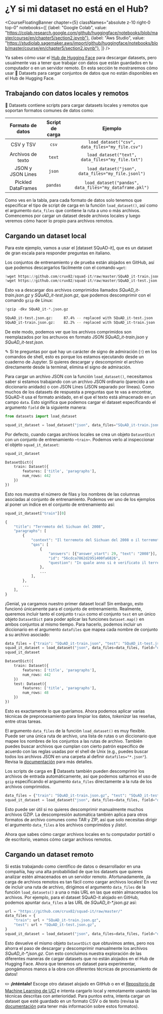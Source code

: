 # ¿Y si mi dataset no está en el Hub?

<CourseFloatingBanner chapter={5}
  classNames="absolute z-10 right-0 top-0"
  notebooks={[
    {label: "Google Colab", value: "https://colab.research.google.com/github/huggingface/notebooks/blob/master/course/en/chapter5/section2.ipynb"},
    {label: "Aws Studio", value: "https://studiolab.sagemaker.aws/import/github/huggingface/notebooks/blob/master/course/en/chapter5/section2.ipynb"},
]} />

Ya sabes cómo usar el [Hub de Hugging Face](https://huggingface.co/datasets) para descargar datasets, pero usualmente vas a tener que trabajar con datos que están guardados en tu computador o en un servidor remoto. En esta sección te mostraremos cómo usar 🤗 Datasets para cargar conjuntos de datos que no están disponibles en el Hub de Hugging Face.

<Youtube id="HyQgpJTkRdE"/>

## Trabajando con datos locales y remotos

🤗 Datasets contiene scripts para cargar datasets locales y remotos que soportan formatos comunes de datos como:

|    Formato de datos     | Script de carga |                         Ejemplo                         |
| :----------------: | :------------: | :-----------------------------------------------------: |
|     CSV y TSV      |     `csv`      |     `load_dataset("csv", data_files="my_file.csv")`     |
|     Archivos de texto     |     `text`     |    `load_dataset("text", data_files="my_file.txt")`     |
| JSON y JSON Lines  |     `json`     |   `load_dataset("json", data_files="my_file.jsonl")`    |
| Pickled DataFrames |    `pandas`    | `load_dataset("pandas", data_files="my_dataframe.pkl")` |

Como ves en la tabla, para cada formato de datos solo tenemos que especificar el tipo de script de carga en la función `load_dataset()`, así como el argumento `data_files` que contiene la ruta a uno o más archivos. Comencemos por cargar un dataset desde archivos locales y luego veremos cómo hacer lo propio para archivos remotos.

## Cargando un dataset local

Para este ejemplo, vamos a usar el [dataset SQuAD-it], que es un dataset de gran escala para responder preguntas en italiano.

Los conjuntos de entrenamiento y de prueba están alojados en GitHub, así que podemos descargarlos fácilmente con el comando `wget`:

```python
!wget https://github.com/crux82/squad-it/raw/master/SQuAD_it-train.json.gz
!wget https://github.com/crux82/squad-it/raw/master/SQuAD_it-test.json.gz
```

Esto va a descargar dos archivos comprimidos llamados *SQuAD_it-train.json.gz* y *SQuAD_it-test.json.gz*, que podemos descomprimir con el comando  `gzip` de Linux:

```python
!gzip -dkv SQuAD_it-*.json.gz
```

```bash
SQuAD_it-test.json.gz:	   87.4% -- replaced with SQuAD_it-test.json
SQuAD_it-train.json.gz:	   82.2% -- replaced with SQuAD_it-train.json
```

De este modo, podemos ver que los archivos comprimidos son reemplazados por los archuvos en formato JSON _SQuAD_it-train.json_ y _SQuAD_it-test.json_.

<Tip>

✎ Si te preguntas por qué hay un carácter de signo de admiración (`!`) en los comandos de shell, esto es porque los estamos ejecutando desde un cuaderno de Jupyter. Si quieres descargar y descomprimir el archivo directamente desde la terminal, elimina el signo de admiración.

</Tip>

Para cargar un archivo JSON con la función `load_dataset()`, necesitamos saber si estamos trabajando con un archivo JSON ordinario (parecido a un diccionario anidado) o con JSON Lines (JSON separado por líneas). Como muchos de los datasets de respuesta a preguntas que te vas a encontrar, SQuAD-it usa el formato anidado, en el que el texto está almacenado en un campo `data`. Esto significa que podemos cargar el dataset especificando el argumento `field` de la siguiente manera: 

```py
from datasets import load_dataset

squad_it_dataset = load_dataset("json", data_files="SQuAD_it-train.json", field="data")
```

Por defecto, cuando cargas archivos locales se crea un objeto `DatasetDict` con un conjunto de entrenamiento –`train`–. Podemos verlo al inspeccionar el objeto `squad_it_dataset`:

```py
squad_it_dataset
```

```python out
DatasetDict({
    train: Dataset({
        features: ['title', 'paragraphs'],
        num_rows: 442
    })
})
```

Esto nos muestra el número de filas y los nombres de las columnas asociadas al conjunto de entrenamiento. Podemos ver uno de los ejemplos al poner un índice en el conjunto de entrenamiento así:

```py
squad_it_dataset["train"][0]
```

```python out
{
    "title": "Terremoto del Sichuan del 2008",
    "paragraphs": [
        {
            "context": "Il terremoto del Sichuan del 2008 o il terremoto...",
            "qas": [
                {
                    "answers": [{"answer_start": 29, "text": "2008"}],
                    "id": "56cdca7862d2951400fa6826",
                    "question": "In quale anno si è verificato il terremoto nel Sichuan?",
                },
                ...
            ],
        },
        ...
    ],
}
```

¡Genial, ya cargamos nuestro primer dataset local! Sin embargo, esto funcionó únicamente para el conjunto de entrenamiento. Realmente, queremos incluir tanto el conjunto `train` como el conjunto `test` en un único objeto `DatasetDict` para poder aplicar las funciones `Dataset.map()` en ambos conjuntos al mismo tiempo. Para hacerlo, podemos incluir un diccionario en el argumento `datafiles` que mapea cada nombre de conjunto a su archivo asociado:


```py
data_files = {"train": "SQuAD_it-train.json", "test": "SQuAD_it-test.json"}
squad_it_dataset = load_dataset("json", data_files=data_files, field="data")
squad_it_dataset
```

```python out
DatasetDict({
    train: Dataset({
        features: ['title', 'paragraphs'],
        num_rows: 442
    })
    test: Dataset({
        features: ['title', 'paragraphs'],
        num_rows: 48
    })
})
```

Esto es exactamente lo que queríamos. Ahora podemos aplicar varias técnicas de preprocesamiento para limpiar los datos, _tokenizar_ las reseñas, entre otras tareas.

<Tip>

El argumento `data_files` de la función `load_dataset()` es muy flexible. Puede ser una única ruta de archivo, una lista de rutas o un diccionario que mapee los nombres de los conjuntos a las rutas de archivo. También puedes buscar archivos que cumplan con cierto patrón específico de acuerdo con las reglas usadas por el shell de Unix (e.g., puedes buscar todos los archivos JSON en una carpeta al definir `datafiles="*.json"`). Revisa la [documentación](https://huggingface.co/docs/datasets/loading.html#local-and-remote-files) para más detalles.

</Tip>

Los scripts de carga en 🤗 Datasets también pueden descomprimir los archivos de entrada automáticamente, así que podemos saltarnos el uso de `gzip` especificando el argumento `data_files` directamente a la ruta de los archivos comprimidos.

```py
data_files = {"train": "SQuAD_it-train.json.gz", "test": "SQuAD_it-test.json.gz"}
squad_it_dataset = load_dataset("json", data_files=data_files, field="data")
```

Esto puede ser útil si no quieres descomprimir manualmente muchos archivos GZIP. La descompresión automática también aplica para otros formatos de archivo comunes como TAR y ZIP, así que solo necesitas dirigir el argumento `data_files` a los archivos comprimidos y ¡listo!.

Ahora que sabes cómo cargar archivos locales en tu computador portátil o de escritorio, veamos cómo cargar archivos remotos.

## Cargando un dataset remoto

Si estás trabajando como científico de datos o desarrollador en una compañía, hay una alta probabilidad de que los datasets que quieres analizar estén almacenados en un servidor remoto. Afortunadamente, ¡la carga de archivos remotos es tan fácil como cargar archivos locales! En vez de incluir una ruta de archivo, dirigimos el argumento `data_files` de la función `load_datasets()` a una o más URL en las que estén almacenados los archivos. Por ejemplo, para el dataset SQuAD-it alojado en GitHub, podemos apuntar `data_files` a las URL de _SQuAD_it-*.json.gz_ así:

```py
url = "https://github.com/crux82/squad-it/raw/master/"
data_files = {
    "train": url + "SQuAD_it-train.json.gz",
    "test": url + "SQuAD_it-test.json.gz",
}
squad_it_dataset = load_dataset("json", data_files=data_files, field="data")
```

Esto devuelve el mismo objeto `DatasetDict` que obtuvimos antes, pero nos ahorra el paso de descargar y descomprimir manualmente los archivos _SQuAD_it-*.json.gz_. Con esto concluimos nuestra exploración de las diferentes maneras de cargar datasets que no están alojados en el Hub de Hugging Face. Ahora que tenemos un dataset para experimentar, ¡pongámonos manos a la obra con diferentes técnicas de procesamiento de datos!

<Tip>

✏️ **¡Inténtalo!** Escoge otro dataset alojado en GitHub o en el [Repositorio de Machine Learning de UCI](https://archive.ics.uci.edu/ml/index.php) e intenta cargarlo local y remotamente usando las técnicas descritas con anterioridad. Para puntos extra, intenta cargar un dataset que esté guardado en un formato CSV o de texto (revisa la [documentación](https://huggingface.co/docs/datasets/loading.html#local-and-remote-files) pata tener más información sobre estos formatos).

</Tip>
